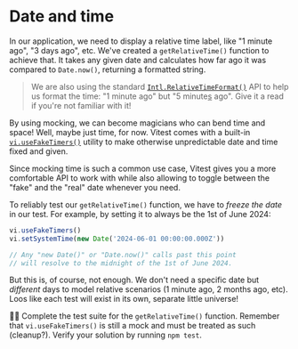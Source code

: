 # Date and time

In our application, we need to display a relative time label, like "1 minute ago", "3 days ago", etc. We've created a `getRelativeTime()` function to achieve that. It takes any given date and calculates how far ago it was compared to `Date.now()`, returning a formatted string.

<CodeFile file="get-relative-time.ts" />

> We are also using the standard [`Intl.RelativeTimeFormat()`](https://developer.mozilla.org/en-US/docs/Web/JavaScript/Reference/Global_Objects/Intl/RelativeTimeFormat) API to help us format the time: "1 minute ago" but "5 minute<u>s</u> ago". Give it a read if you're not familiar with it!

By using mocking, we can become magicians who can bend time and space! Well, maybe just time, for now. Vitest comes with a built-in [`vi.useFakeTimers()`](https://vitest.dev/api/vi.html#vi-usefaketimers) utility to make otherwise unpredictable date and time fixed and given.

Since mocking time is such a common use case, Vitest gives you a more comfortable API to work with while also allowing to toggle between the "fake" and the "real" date whenever you need.

To reliably test our `getRelativeTime()` function, we have to _freeze the date_ in our test. For example, by setting it to always be the 1st of June 2024:

```ts
vi.useFakeTimers()
vi.setSystemTime(new Date('2024-06-01 00:00:00.000Z'))

// Any "new Date()" or "Date.now()" calls past this point
// will resolve to the midnight of the 1st of June 2024.
```

But this is, of course, not enough. We don't need a specific date but _different_ days to model relative scenarios (1 minute ago, 2 months ago, etc). Loos like each test will exist in its own, separate little universe!

👨‍💼 Complete the test suite for the `getRelativeTime()` function. Remember that `vi.useFakeTimers()` is still a mock and must be treated as such (cleanup?). Verify your solution by running `npm test`.

